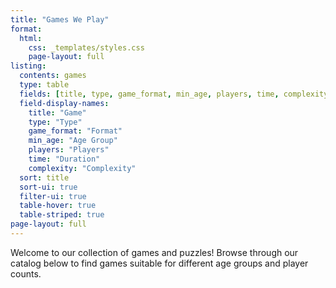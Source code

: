 ```yaml
---
title: "Games We Play"
format:
  html:
    css: _templates/styles.css
    page-layout: full
listing:
  contents: games
  type: table
  fields: [title, type, game_format, min_age, players, time, complexity]
  field-display-names:
    title: "Game"
    type: "Type"
    game_format: "Format"
    min_age: "Age Group"
    players: "Players"
    time: "Duration"
    complexity: "Complexity"
  sort: title
  sort-ui: true
  filter-ui: true
  table-hover: true
  table-striped: true
page-layout: full
---
```


Welcome to our collection of games and puzzles! Browse through our catalog below to find games suitable for different age groups and player counts.
